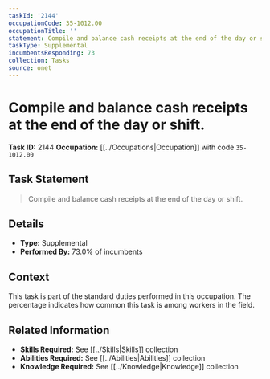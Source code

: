 ```yaml
---
taskId: '2144'
occupationCode: 35-1012.00
occupationTitle: ''
statement: Compile and balance cash receipts at the end of the day or shift.
taskType: Supplemental
incumbentsResponding: 73
collection: Tasks
source: onet
---
```

# Compile and balance cash receipts at the end of the day or shift.

**Task ID:** 2144
**Occupation:** [[../Occupations|Occupation]] with code `35-1012.00`

## Task Statement

> Compile and balance cash receipts at the end of the day or shift.

## Details

- **Type:** Supplemental
- **Performed By:** 73.0% of incumbents

## Context

This task is part of the standard duties performed in this occupation. The percentage indicates how common this task is among workers in the field.

## Related Information

- **Skills Required:** See [[../Skills|Skills]] collection
- **Abilities Required:** See [[../Abilities|Abilities]] collection
- **Knowledge Required:** See [[../Knowledge|Knowledge]] collection
